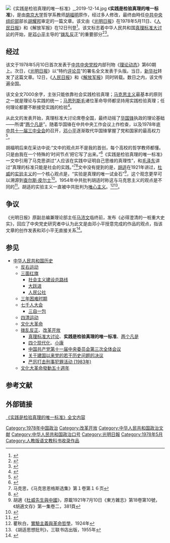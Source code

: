 [[File:《实践是检验真理的唯一标准》,_2019-12-14.jpg|thumb]]
《'''实践是检验真理的唯一标准'''》，是由[[南京大学|南京大学]]哲学系教师[[胡福明|胡福明]]原作，经过多人修改，最终由時任[[中国共产党中央委员会组织部|中共中央组织部]]部长[[胡耀邦|胡耀邦]]审定的一篇文章。该文由《[[光明日报|光明日报]]》在1978年5月11日、《[[人民日报|人民日报]]》和《解放军报》在12日刊登<ref>{{Cite web|title=实践是检验真理的唯一标准|url=http://www.people.com.cn/item/20years/newfiles/b1020.html|accessdate=2020-07-04|year=1978年|publisher=《光明日报》|agency=《人民日报》|archiveurl=https://web.archive.org/web/20170212094815/http://www.people.com.cn/item/20years/newfiles/b1020.html|archivedate=2017-02-12|dead-url=no}}</ref>。该文标志着中华人民共和国[[真理标准大讨论|真理标准大讨论]]的开始，是[[邓小平|邓小平]]主导的“[[拨乱反正|拨乱反正]]”的重要部分<ref>{{Cite web|title=邓小平是真理标准问题大讨论的发动者与领导者|url=http://cpc.people.com.cn/GB/85037/85041/7383651.html|accessdate=2020-07-04|publisher=人民网|archiveurl=https://web.archive.org/web/20200625010900/http://cpc.people.com.cn/GB/85037/85041/7383651.html|archivedate=2020-06-25|dead-url=no}}</ref><ref>{{Cite web|title=发表《实践是检验真理的唯一标准》|url=http://www.gmw.cn/history/2009-06/01/content_933695.htm|accessdate=2020-07-04|publisher=光明网|archiveurl=https://web.archive.org/web/20200109013806/http://gmw.cn/history/2009-06/01/content_933695.htm|archivedate=2020-01-09|dead-url=no}}</ref>。

== 经过 ==
该文于1978年5月10日首次发表于[[中共中央党校|中共中央党校]]内部刊物《[[理论动态|理论动态]]》第60期上。次日，《[[光明日报|光明日报]]》以“特约[[评论员|评论员]]”的署名全文发表于头版。当日，[[新华社|新华社]]转发了这篇文章。12日，《[[人民日报|人民日报]]》和《[[解放军报|解放军报]]》同时转载。数日之内，该文传遍全国。

该文全文7000余字，主张只能依靠社会实践检验真理；[[马克思主义|马克思主义]]最基本的原则之一就是理论与实践的统一；[[卡尔·马克思|马]][[恩格斯|恩]][[弗拉基米尔·伊里奇·列宁|列]][[约瑟夫·维萨里奥诺维奇·斯大林|斯]][[毛泽东|毛]]诸位革命导师都坚持用实践检验真理；任何理论都要不断接受实践的检验<ref>{{Cite web|title=我国三次思想大解放的历史回望|url=http://www.chinaelections.org/NewsInfo.asp?NewsID=102051|accessdate=2007-05-10|publisher=中国选举与治理|archiveurl=https://web.archive.org/web/20080101222255/http://www.chinaelections.org/NewsInfo.asp?NewsID=102051|archivedate=2008-01-01|dead-url=yes}}</ref>。

从此文的发表开始，真理标准大讨论席卷全国，最终动摇了[[华国锋|华国锋]]执政的理论基础——所谓“[[两个凡是|两个凡是]]”。随着华国锋在中共中央工作会议上作检查，以及1978年底[[中国共产党第十一届中央委员会第三次全体会议|中共十一届三中全会]]的召开，[[邓小平|邓小平]]逐渐取代华国锋掌握了党和国家的最高权力<ref>{{Cite web|title=1978年5月10日《实践是检验真理的唯一标准》发表|url=http://www.people.com.cn/GB/historic/0510/6267.html|accessdate=2007-05-10|publisher=人民网|archiveurl=https://web.archive.org/web/20090609101318/http://www.people.com.cn/GB/historic/0510/6267.html|archivedate=2009-06-09|dead-url=no}}</ref>。

胡福明后来在采访中说:“文中的观点并不是我的首创，每个高校的哲学教师都懂。只是由我在一个特殊的‘时间节点’把它写了出来。”<ref>{{Cite web|title=胡福明：《实践是检验真理的唯一标准》非我首创|url=http://news.ifeng.com/history/1/jishi/200810/1023_2663_843545.shtml|publication-date=2008-10-22|archiveurl=https://web.archive.org/web/20200806172413/http://news.ifeng.com/history/1/jishi/200810/1023_2663_843545.shtml|archivedate=2020-08-06|dead-url=no|access-date=2021-07-06}}</ref>《实践是检验真理的唯一标准》一文中引用了马克思讲过“人应该在实践中证明自己思维的真理性”，和[[毛泽东|毛泽东]]讲过“真理的标准只能是社会的实践。”<ref>马克思，《马克思恩格斯选集》第１卷第１６页</ref><ref>{{Cite web|author=毛泽东|title=实践论|url=https://www.marxists.org/chinese/maozedong/marxist.org-chinese-mao-193707.htm|publication-date=1937-09|archivedate=2021-07-03|archiveurl=https://web.archive.org/web/20210703054700/https://www.marxists.org/chinese/maozedong/marxist.org-chinese-mao-193707.htm|dead-url=no|access-date=2021-07-06}}</ref>文中没有提到的是，[[胡适|胡适]]在1921年讲过，[[杜威|杜威]]的[[实验主义|实验主义]]的一个核心观点是，“实验是真理的唯一试金石”<ref>胡適《[[s:杜威先生與中國|杜威先生與中國]]》，原載1921年7月10日《東方雜志》第18卷第10號，《胡適文存》第一集卷二，381頁</ref>，这个观念更早可以溯源到[[查尔斯·桑德斯·皮尔士|查尔斯·皮尔士]]<ref>{{Cite web|author=Stanford Encyclopedia of Philosophy|title=The Pragmatic Theory of Truth|url=https://plato.stanford.edu/entries/truth-pragmatic/|publication-date=2019-05-21|archiveurl=https://web.archive.org/web/20210413185250/https://plato.stanford.edu/entries/truth-pragmatic/|archivedate=2021-04-13|dead-url=no|quote=Pragmatic theories of truth are usually associated either with C.S. Peirce’s proposal that true beliefs will be accepted “at the end of inquiry” or with William James’ proposal that truth be defined in terms of utility.|access-date=2021-07-06}}</ref>。1954年中共批判胡适时称这与马克思主义的观点是不同的<ref>{{Cite web|author=金岳霖、汪子嵩|title=《实用主义所谓‘经验’和‘实践’是什么？》|publisher=《人民日报》1955年5月29日，收录于《胡适思想批判》，三联书店出版，1955年|url=https://www.laoziliao.net/rmrb/1955-05-29-3|archivedate=2021-07-06|archiveurl=https://web.archive.org/web/20210706050324/https://www.laoziliao.net/rmrb/1955-05-29-3|dead-url=no|quote=我们辩证唯物主义者是重视通过实践来检验真理的，而实用主义者好像也要“叫那个留下的假设去实地试验，用试验的成败定它的价值”（“五十年来之世界哲学”）。但我们必须指出这二者是有根本区别的。马克思主义辩证唯物主义主张用实践检验真理，即是说，我们是在实践中检验“理论的东西之是否符合于客观真理性这个问题”（毛泽东：“实践论”）。经过实践检验，证实它是符合客观实在的，才是真理，这是客观的真理。但实用主义所说的“实地试验”，却不是检验真理是否符合客观实在，而只是看它能否应付当前的环境，能否产生“由个人兴趣与意志”所需要的“效果”。能产生这样的“效果”的就是“真理”，他们宣布“效果”是真理性的唯一标准。按照实用主义的意见，每个人却在追逐自己的利益，所以有多少人就有多少真理，胡适常说的“公说公有理，婆说婆有理”，真理“是这个时间，这个境地，这个我的这个真理”“效果”标准完全是主观的，所以他们所谓“真理”也是完全主观的，所以胡适说真理“是人造出来供人用的”。列宁早就指出：“对于唯我论者，‘效果’是我在实践中所需要的一切”。实用主义是堕落成为唯我论的主观唯心主义者，他们可以将这种反科学的方法叫作“科学的方法”，这实在是对于真正科学的嘲弄与污蔑！|access-date=2021-07-06}}</ref>。胡适的实验主义一直被中共批判为[[唯心主义|唯心主义]]。<ref>瞿秋白，[[s:實驗主義與革命哲學|實驗主義與革命哲學]]，1924年</ref><ref>《胡适思想批判》，三联书店出版，1955年</ref>。

== 争议 ==
《光明日报》原副总编兼理论部主任[[马沛文|马沛文]]临终前，发布《必得澄清的一桩重大史实》，回应了中央党史研究者中认为此文是由邓小平授意完成的作品的观点，指该文章的创作发表和邓小平无直接关系<ref>{{cite journal|title=必得澄清的一桩重大史实|author=[[马沛文|马沛文]]|url=http://www.yhcqw.com/34/9723.html|date=2015年|journal=[[炎黄春秋|炎黄春秋]]|accessdate=2018-05-10|issue=第1期|archiveurl=https://web.archive.org/web/20180510184558/http://www.yhcqw.com/34/9723.html|archivedate=2018-05-10|deadurl=no|coauthors=责任编辑[[杨继绳|杨继绳]]}}</ref>。

== 参见 ==
* [[中华人民共和国历史|中华人民共和国历史]]
** [[反右运动|反右运动]]
** [[三面红旗|三面红旗]]
*** [[社会主义建设总路线|社会主义建设总路线]]
*** [[大跃进|大跃进]]
*** [[人民公社|人民公社]]
** [[三年困难时期|三年困难时期]]
** [[七千人大会|七千人大会]]
*** [[三自一包|三自一包]]
** [[四清运动|四清运动]]
** [[文化大革命|文化大革命]]
** [[拨乱反正|拨乱反正]]、[[改革开放|改革开放]]
*** [[真理标准大讨论|真理标准大讨论]]、'''实践是检验真理的唯一标准'''、[[两个凡是|两个凡是]]
*** [[四个现代化|四个现代化]]、[[小康|小康]]
*** [[中国共产党第十一届中央委员会第三次全体会议|中国共产党第十一届中央委员会第三次全体会议]]
*** [[关于建国以来党的若干历史问题的决议|关于建国以来党的若干历史问题的决议]]
*** [[严厉打击刑事犯罪活动_(1983年)|严厉打击刑事犯罪活动 (1983年)]]
** [[文化大革命發動五十週年|文化大革命發動五十週年]]

==参考文献==
{{Reflist}}

== 外部链接 ==
[http://www.people.com.cn/item/20years/newfiles/b1020.html 《实践是检验真理的唯一标准》全文内容]{{Wayback|url=http://www.people.com.cn/item/20years/newfiles/b1020.html |date=20170212094815 }}
[[Category:1978年中国政治|Category:1978年中国政治]]
[[Category:改革开放|Category:改革开放]]
[[Category:中华人民共和国政治文献|Category:中华人民共和国政治文献]]
[[Category:中华人民共和国政治口号|Category:中华人民共和国政治口号]]
[[Category:光明日報|Category:光明日報]]
[[Category:1978年5月|Category:1978年5月]]
[[Category:人教版语文教科书收录作品|Category:人教版语文教科书收录作品]]